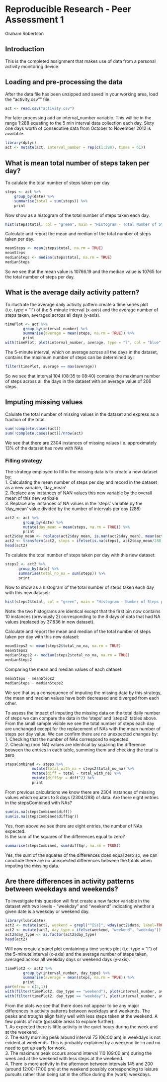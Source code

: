 # Reproducible Research - Peer Assessment 1
Graham Robertson


## Introduction
This is the completed assignment that makes use of data from a personal activity monitoring device. 


## Loading and pre-processing the data

After the data file has been unzipped and saved in your working area, load the "activity.csv"" file.
```r
act <- read.csv("activity.csv")
```
For later processing add an interval_number variable. This will be in the range 1:288 equating to the 5 min interval data collection each day.
Sixty one days worth of consecutive data from October to November 2012 is available.
```r
library(dplyr)
act <- mutate(act, interval_number = rep(c(1:288), times = 61))
```

## What is mean total number of steps taken per day?

To calulate the total number of steps taken per day
```r
steps <- act %>%
    group_by(date) %>%
    summarise(total = sum(steps)) %>%
    print
```
Now show as a histogram of the total number of steps taken each day.
```r
hist(steps$total, col = "green", main = "Histogram - Total Number of Steps per Day", xlab = "Number of Steps per day", breaks = 20)
```

Calculate and report the mean and median of the total number of steps taken per day.
```r
meanSteps <- mean(steps$total, na.rm = TRUE)
meanSteps
medianSteps <- median(steps$total, na.rm = TRUE)
medianSteps
```
So we see that the mean value is 10766.19 and the median value is 10765 for the total number of steps per day. 

## What is the average daily activity pattern?
To illustrate the average daily activity pattern create a time series plot (i.e. type = "l") of the 5-minute interval (x-axis) and the average number of steps taken, averaged across all days (y-axis).
```r
timePlot <- act %>%
        group_by(interval_number) %>%
        summarise(average = mean(steps, na.rm = TRUE)) %>%
        print
with(timePlot, plot(interval_number, average, type = "l", col = "blue", main = "Average steps per 5 min interval"))
```


The 5-minute interval, which on average across all the days in the dataset, contains the maximum number of steps can be determined by:
```r
filter(timePlot, average == max(average))
```
So we see that interval 104 (08:35 to 08:40) contains the maximum number of steps across all the days in the dataset with an average value of 206 steps.

## Imputing missing values
Calulate the total number of missing values in the dataset and express as a fraction of the total.
```r
sum(!complete.cases(act))
sum(!complete.cases(act))/nrow(act)
```
We see that there are 2304 instances of missing values i.e. approximately 13% of the dataset has rows with NAs

### Filling strategy
The strategy employed to fill in the missing data is to create a new dataset by:  
1. Calculating the mean number of steps per day and record in the dataset as a new variable, 'day_mean'   
2. Replace any instances of NAN values this new variable by the overall mean of this new varibale   
3. Replace any instances of NA values in the 'steps' variable by the 'day_mean' value divided by the number of intervals per day (288)  
```r
act2 <- act %>%
        group_by(date) %>%
        mutate(day_mean = mean(steps, na.rm = TRUE)) %>%
        print
act2$day_mean <- replace(act2$day_mean, is.nan(act2$day_mean), mean(act2$day_mean, na.rm = TRUE))
act2 <- transform(act2, steps = ifelse(is.na(steps), act2$day_mean/288, steps))
head(act2)
```
To calulate the total number of steps taken per day with this new dataset:
```r
steps2 <- act2 %>%
      group_by(date) %>%
      summarise(total_no_na = sum(steps)) %>%
      print 
```
Now to show as a histogram of the total number of steps taken each day with this new dataset:
```r
hist(steps2$total, col = "green", main = "Histogram - Number of Steps per Day (no NAs)", xlab = "Number of Steps per day (no NAs)", breaks = 20)
```

Note: the two histograms are identical except that the first bin now contains 10 instances (previously 2) corresponding to the 8 days of data that had NA values (replaced by 37.836 in new dataset).

Calculate and report the mean and median of the total number of steps taken per day with this new dataset:
```r
meanSteps2 <- mean(steps2$total_no_na, na.rm = TRUE)
meanSteps2
medianSteps2 <- median(steps2$total_no_na, na.rm = TRUE)
medianSteps2
```
Comparing the mean and median values of each dataset:
```r
meanSteps - meanSteps2
medianSteps - medianSteps2
```
We see that as a consequence of imputing the missing data by this strategy, the mean and median values have both decreased and diverged from each other.  

To assess the impact of imputing the missing data on the total daily number of steps we can compare the data in the 'steps' and 'steps2' tables above. From the small sample visible we see the total number of steps each day are unchanged except for the replacement of NAs with the mean number of steps per day value. We can confirm there are no unexpected changes by:  
1. Checking that the number of NAs correspond to expected   
2. Checking (non NA) values are identical by squaring the difference between the entries in each table, summing them and checking the total is zero 
```r
stepsCombined <- steps %>%
            mutate(total_with_na = steps2$total_no_na) %>%
            mutate(diff = total - total_with_na) %>%
            mutate(diffSqr = diff^2) %>%
            print
```
From previous calculations we know there are 2304 instances of missing values which equates to 8 days (2304/288) of data. Are there eight entries in the stepsCombined with NAs?
```r
sum(is.na(stepsCombined$diff))
sum(is.na(stepsCombined$diffSqr))
```
Yes, from above we see there are eight entries, the number of NAs expected.  
Is the sum of the squares of the differences equal to zero?
```r
summarise(stepsCombined, sum(diffSqr, na.rm = TRUE))
```
Yes, the sum of the squares of the differences does equal zero so, we can conclude there are no unexpected differences between the totals when imputing the missing data.

## Are there differences in activity patterns between weekdays and weekends?
To investigate this question will first create a new factor variable in the dataset with two levels - "weekday" and "weekend" indicating whether a given date is a weekday or weekend day.
```r
library(lubridate)
act2 <- mutate(act2, weekend = grepl("^[Ss]", wday(act2$date, label=TRUE)))
act2 <- mutate(act2, day_type = ifelse(weekend, "weekend", "weekday"))
act2$day_type <- as.factor(act2$day_type)
head(act2)
```
Will now create a panel plot containing a time series plot (i.e. type = "l") of the 5-minute interval (x-axis) and the average number of steps taken, averaged across all weekday days or weekend days (y-axis).
```r
timePlot2 <- act2 %>%
        group_by(interval_number, day_type) %>%
        summarise(average = mean(steps, na.rm = TRUE)) %>%
        print
par(mfrow = c(2,1))
with(filter(timePlot2, day_type == "weekend"), plot(interval_number, average, type = "l", col = "green", main = "Weekend", ylab = "Avg. no. of Steps", xlab = "Interval"))
with(filter(timePlot2, day_type == "weekday"), plot(interval_number, average, type = "l", col = "blue", main = "Weekday", ylab = "Avg. no. of Steps", xlab = "Interval"))
```




From the plots we see that there does not appear to be any major differences in activity patterns between weekdays and weekends. The peaks and troughs align fairly well with less steps taken at the weekend. A few points of note (possible areas to explore further):  
1. As expected there is little activity in the quiet hours during the week and at the weekend.  
2. The early morning peak around interval 75 (06:00 am) in weekdays is not evident at weekends. This is     probably explained by a weekend lie-in and no need to get up early for work.  
3. The maximum peak occurs around interval 110 (09:00 am) during the week and at the weekend with less steps at the weekend.   
4. There is more activity in the afternoon between intervals 145 and 200 (around 12:00-17:00 pm) at the weekend possibly corresponding to leisure pursuits rather than being sat in the office during the (work) weekdays.

